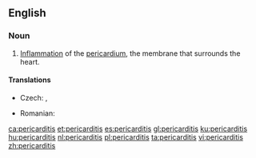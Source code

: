==English==
{{wikipedia}}

===Noun===
{{en-noun|~|pericarditides|pericardites}}

# {{context|cardiology|pathology|lang=en}} [[inflammation|Inflammation]] of the [[pericardium]], the membrane that surrounds the heart.

====Translations====
{{trans-top|inflammation of the pericardium, the membrane that surrounds the heart}}
* Czech: {{t|cs|perikarditida|f}}, {{t|cs|zánět osrdečníku|m}}
{{trans-mid}}
* Romanian: {{t+|ro|pericardită|f}}
{{trans-bottom}}

[[ca:pericarditis]]
[[et:pericarditis]]
[[es:pericarditis]]
[[gl:pericarditis]]
[[ku:pericarditis]]
[[hu:pericarditis]]
[[nl:pericarditis]]
[[pl:pericarditis]]
[[ta:pericarditis]]
[[vi:pericarditis]]
[[zh:pericarditis]]